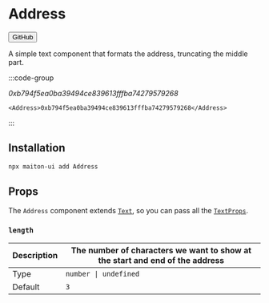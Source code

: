 
# Address

<Button href="https://github.com/builders-garden/maiton-ui/blob/main/components/Address.tsx">GitHub</Button>

A simple text component that formats the address, truncating the middle part.

:::code-group
 
<div data-title="Preview">
  <Address>0xb794f5ea0ba39494ce839613fffba74279579268</Address>
</div>
 
```tsx [Address.tsx]
<Address>0xb794f5ea0ba39494ce839613fffba74279579268</Address>
```
 
:::

## Installation

```sh
npx maiton-ui add Address
```

## Props

The `Address` component extends [`Text`](/components/text), so you can pass all the [`TextProps`](/components/text#props).

### `length`

| Description | The number of characters we want to show at the start and end of the address |
| ----------- | ---------------------------------------------------------------------------- |
| Type        | `number \| undefined`                                                        |
| Default     | `3`                                                                          |
